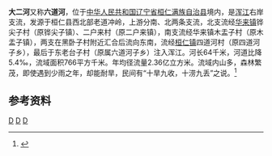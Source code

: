 '''大二河'''又称'''六道河'''，位于[[中华人民共和国|中华人民共和国]][[辽宁省|辽宁省]][[桓仁满族自治县|桓仁满族自治县]]境内，是[[浑江|浑江]]右岸支流，发源于桓仁县西北部老道冲岭，上游分南、北两条支流，北支流经[[华来镇|华来镇]]铧尖子村（原铧尖子镇）、二户来村（原二户来镇），南支流经华来镇木盂子村（原木盂子镇），两支在黑卧子村附近汇合后流向东南，流经[[桓仁镇|桓仁镇]]四道河村（原四道河子乡），最后于东老台子村（原属六道河子乡）注入浑江。河长64千米，河道比降5.4‰，流域面积766平方千米。年均径流量2.36亿立方米。流域内山多，森林繁茂，即使遇到少雨之年，却能耐旱，民间有“十旱九收，十涝九丢”之说。<ref name="中国河湖大典">{{cite book zh |author=《[[中国河湖大典|中国河湖大典]]》编纂委员会 |title=《中国河湖大典·黑龙江、辽河卷》 |format=M |edition=1 |location=北京 |publisher=中国水利水电出版社 |date=2014年4月 |pages=321页 |id= ISBN 78-7-5170-1950-3}}</ref>

== 参考资料 ==
{{reflist}}
[[Category:鸭绿江|D]]
[[Category:辽宁河流|D]]
[[Category:桓仁满族自治县|D]]